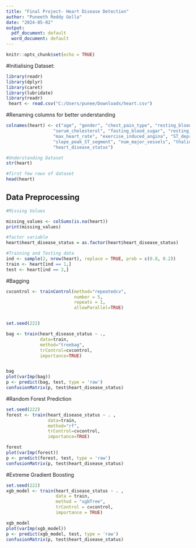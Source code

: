 ---
title: "Final Project- Heart Disease Detection"
author: "Puneeth Reddy Golla"
date: "2024-05-02"
output:
  pdf_document: default
  word_document: default
---

```{r setup, include=FALSE}
knitr::opts_chunk$set(echo = TRUE)
```
#Initialising Dataset:
```{r}
library(readr)
library(dplyr)
library(caret)
library(lubridate)
library(readr)
 heart <- read.csv("C:/Users/punee/Downloads/heart.csv")
```
#Renaming columns for better understanding
```{r}
colnames(heart) <- c("age", "gender", "chest_pain_type", "resting_blood_pressure", 
                  "serum_cholesterol", "fasting_blood_sugar", "resting_ecg_results", 
                  "max_heart_rate", "exercise_induced_angina", "ST_depression", 
                  "slope_peak_ST_segment", "num_major_vessels", "thalium_stress_test", 
                  "heart_disease_status")

#Understanding Dataset
str(heart)

#first few rows of dataset
head(heart)
```

## Data Preprocessing


```{r pressure, echo=FALSE}
#Missing Values

missing_values <- colSums(is.na(heart))
print(missing_values)

#factor variable
heart$heart_disease_status = as.factor(heart$heart_disease_status)

#Training and Testing data
ind <- sample(2, nrow(heart), replace = TRUE, prob = c(0.8, 0.2))
train <- heart[ind == 1,]
test <- heart[ind == 2,]
```
#Bagging 
```{r}
cvcontrol <- trainControl(method="repeatedcv", 
                          number = 5,
                          repeats = 1,
                          allowParallel=TRUE)


set.seed(222)

bag <- train(heart_disease_status ~ ., 
             data=train,
             method="treebag",
             trControl=cvcontrol,
             importance=TRUE)


bag
plot(varImp(bag))
p <- predict(bag, test, type = 'raw')
confusionMatrix(p, test$heart_disease_status)
```
#Random Forest Prediction
```{r}
set.seed(222)
forest <- train(heart_disease_status ~ . , 
                data=train,
                method="rf",
                trControl=cvcontrol,
                importance=TRUE)

forest
plot(varImp(forest))
p <- predict(forest, test, type = 'raw')
confusionMatrix(p, test$heart_disease_status)

```
#Extreme Gradient Boosting
```{r}
set.seed(222)
xgb_model <- train(heart_disease_status ~ . , 
                   data = train,
                   method = "xgbTree",
                   trControl = cvcontrol,
                   importance = TRUE)
```

```{r}
xgb_model
plot(varImp(xgb_model))
p <- predict(xgb_model, test, type = 'raw')
confusionMatrix(p, test$heart_disease_status)
```


